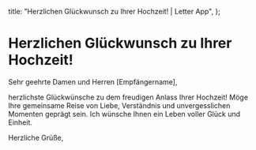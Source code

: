   title: "Herzlichen Glückwunsch zu Ihrer Hochzeit! | Letter App",
};

# Herzlichen Glückwunsch zu Ihrer Hochzeit!

Sehr geehrte Damen und Herren [Empfängername],

herzlichste Glückwünsche zu dem freudigen Anlass Ihrer Hochzeit! Möge Ihre gemeinsame Reise von Liebe, Verständnis und unvergesslichen Momenten geprägt sein. Ich wünsche Ihnen ein Leben voller Glück und Einheit.

Herzliche Grüße,
